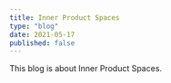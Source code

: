 ---
title: Inner Product Spaces
type: "blog"
date: 2021-05-17
published: false
---

This blog is about Inner Product Spaces.